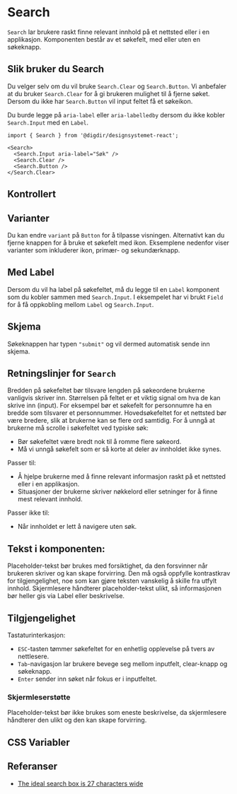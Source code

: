 
<Meta of={SearchStories} />

# Search
`Search` lar brukere raskt finne relevant innhold på et nettsted eller i en applikasjon. Komponenten består av et søkefelt, med eller uten en søkeknapp.


<Primary />
<Controls />

## Slik bruker du Search

Du velger selv om du vil bruke `Search.Clear` og `Search.Button`. Vi anbefaler at du bruker `Search.Clear` for å gi brukeren mulighet til å fjerne søket.
Dersom du ikke har `Search.Button` vil input feltet få et søkeikon.

Du burde legge på `aria-label` eller `aria-labelledby` dersom du ikke kobler `Search.Input` med en `Label`.

```tsx
import { Search } from '@digdir/designsystemet-react';

<Search>
  <Search.Input aria-label="Søk" />
  <Search.Clear />
  <Search.Button />
</Search.Clear>
```

## Kontrollert

<Canvas of={SearchStories.Controlled} />

## Varianter

Du kan endre `variant` på `Button` for å tilpasse visningen. Alternativt kan du fjerne knappen for å bruke et søkefelt med ikon. Eksemplene nedenfor viser varianter som inkluderer ikon, primær- og sekundærknapp.


<Canvas of={SearchStories.Variants} />

## Med Label

Dersom du vil ha label på søkefeltet, må du legge til en `Label` komponent som du kobler sammen med `Search.Input`.
I eksempelet har vi brukt `Field` for å få oppkobling mellom `Label` og `Search.Input`.

<Canvas of={SearchStories.WithLabel} />

## Skjema

Søkeknappen har typen `"submit"` og vil dermed automatisk sende inn skjema.

<Canvas of={SearchStories.Form} />

## Retningslinjer for `Search`

Bredden på søkefeltet bør tilsvare lengden på søkeordene brukerne vanligvis skriver inn. Størrelsen på feltet er et viktig signal om hva de kan skrive inn (input). For eksempel bør et søkefelt for personnumre ha en bredde som tilsvarer et personnummer. Hovedsøkefeltet for et nettsted bør være bredere, slik at brukerne kan se flere ord samtidig.
For å unngå at brukerne må scrolle i søkefeltet ved typiske søk:
* Bør søkefeltet være bredt nok til å romme flere søkeord.
* Må vi unngå søkefelt som er så korte at deler av innholdet ikke synes.

Passer til:

* Å hjelpe brukerne med å finne relevant informasjon raskt på et nettsted eller i en applikasjon.
* Situasjoner der brukerne skriver nøkkelord eller setninger for å finne mest relevant innhold.

Passer ikke til:

* Når innholdet er lett å navigere uten søk.

## Tekst i komponenten:

Placeholder-tekst bør brukes med forsiktighet, da den forsvinner når brukeren skriver og kan skape forvirring. Den må også oppfylle kontrastkrav for tilgjengelighet, noe som kan gjøre teksten vanskelig å skille fra utfylt innhold. Skjermlesere håndterer placeholder-tekst ulikt, så informasjonen bør heller gis via Label eller beskrivelse.

## Tilgjengelighet

Tastaturinterkasjon:

* `ESC`-tasten tømmer søkefeltet for en enhetlig opplevelse på tvers av nettlesere.
* `Tab`-navigasjon lar brukere bevege seg mellom inputfelt, clear-knapp og søkeknapp.
* `Enter` sender inn søket når fokus er i inputfeltet.

### Skjermleserstøtte
Placeholder-tekst bør ikke brukes som eneste beskrivelse, da skjermlesere håndterer den ulikt og den kan skape forvirring.



## CSS Variabler

<CssVariables css={css} />

## Referanser

- [The ideal search box is 27 characters wide](https://www.smashingmagazine.com/2009/09/10-useful-usability-findings-and-guidelines/#6-the-ideal-search-box-is-27-characters-wide)
